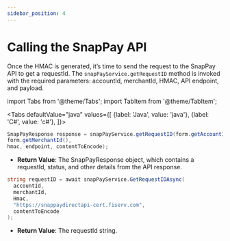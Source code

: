 ```yaml
---
sidebar_position: 4
---
```


# Calling the SnapPay API

Once the HMAC is generated, it’s time to send the request to the SnapPay API to get a requestId. The
```snapPayService.getRequestID``` method is invoked with the required parameters: accountId, merchantId,
HMAC, API endpoint, and payload.



import Tabs from '@theme/Tabs';
import TabItem from '@theme/TabItem';

<Tabs
    defaultValue="java"
    values={[
        {label: 'Java', value: 'java'},
        {label: 'C#', value: 'c#'},
    ]}>
<TabItem value="java">

```java showLineNumbers"
SnapPayResponse response = snapPayService.getRequestID(form.getAccountId(),
form.getMerchantId(),
hmac, endpoint, contentToEncode);
```

- **Return Value**: The SnapPayResponse object, which contains a requestId, status, and other
details from the API response.

</TabItem>

<TabItem value="c#">

```csharp showLineNumbers"
string requestID = await snapPayService.GetRequestIDAsync(
  accountId,
  merchantId,
  Hmac,
  "https://snappaydirectapi-cert.fiserv.com",
  contentToEncode
);
```

- **Return Value**: The requestId string.

</TabItem>
</Tabs>
